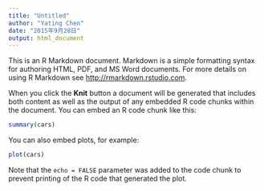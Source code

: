 ```yaml
---
title: "Untitled"
author: "Yating Chen"
date: "2015年9月28日"
output: html_document
---
```


This is an R Markdown document. Markdown is a simple formatting syntax for authoring HTML, PDF, and MS Word documents. For more details on using R Markdown see <http://rmarkdown.rstudio.com>.

When you click the **Knit** button a document will be generated that includes both content as well as the output of any embedded R code chunks within the document. You can embed an R code chunk like this:

```r
summary(cars)
```

You can also embed plots, for example:

```r
plot(cars)
```

Note that the `echo = FALSE` parameter was added to the code chunk to prevent printing of the R code that generated the plot.

